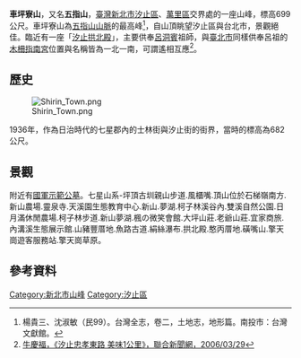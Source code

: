 {{Coord|25|07|33.4|N|121|36|16.8|E|region:ID_type:landmark|display=title}}
'''車坪寮山'''，又名'''五指山'''，[[臺灣|臺灣]][[新北市|新北市]][[汐止區|汐止區]]、[[萬里區|萬里區]]交界處的一座山峰，標高699公尺。車坪寮山為[[五指山山脈|五指山山脈]]的最高峰<ref>楊貴三、沈淑敏（民99）。台灣全志，卷二，土地志，地形篇。南投市：台灣文獻館。</ref>，自山頂眺望汐止區與台北市，景觀絕佳。臨近有一座「[[汐止拱北殿|汐止拱北殿]]」，主要供奉[[呂洞賓|呂洞賓]]祖師，與[[臺北市|臺北市]]同樣供奉呂祖的[[木柵|木柵]][[指南宮|指南宮]]位置與名稱皆為一北一南，可謂遙相互應<ref>[http://travel.udn.com/mag/travel/storypage.jsp?f_ART_ID=9641 牛慶福，《汐止忠孝東路 美味1公里》，聯合新聞網，2006/03/29]{{Dead link|date=2020年4月 |bot=InternetArchiveBot |fix-attempted=yes }}</ref>。

==歷史==
[[File:Shirin_Town.png|thumb]]

1936年，作為日治時代的七星郡內的士林街與汐止街的街界，當時的標高為682公尺。

==景觀==
附近有[[國軍示範公墓|國軍示範公墓]]。七星山系-坪頂古圳親山步道.風櫃嘴.頂山位於石梯嶺南方.新山農場.靈泉寺.天溪園生態教育中心.新山.夢湖.柯子林溪谷內.雙溪自然公園.日月滿休閒農場.柯子林步道.新山夢湖.楓の微笑會館.大坪山莊.老爺山莊.宜家商旅.
內溝溪生態展示館.山豬豐厝地.魚路古道.絹絲瀑布.拱北殿.憨丙厝地.磺嘴山.擎天崗遊客服務站.擎天崗草原。

==參考資料==
<div class="references-small">
<references />
</div>

{{Portal bar|台灣|台北|環境}}

[[Category:新北市山峰|Category:新北市山峰]]
[[Category:汐止區|Category:汐止區]]